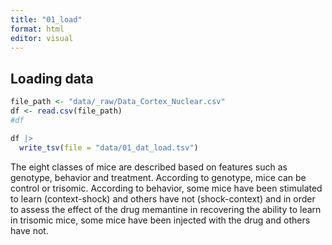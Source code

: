 ```yaml
---
title: "01_load"
format: html
editor: visual
---
```


## Loading data

```r
file_path <- "data/_raw/Data_Cortex_Nuclear.csv" 
df <- read.csv(file_path)
#df
```

```r
df |>
  write_tsv(file = "data/01_dat_load.tsv")
```

The eight classes of mice are described based on features such as genotype, behavior and treatment. According to genotype, mice can be control or trisomic. According to behavior, some mice have been stimulated to learn (context-shock) and others have not (shock-context) and in order to assess the effect of the drug memantine in recovering the ability to learn in trisomic mice, some mice have been injected with the drug and others have not.
